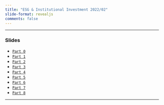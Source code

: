 ```yaml
---
title: "ESG & Institutional Investment 2022/02"
slide-format: revealjs
comments: false
---
```




___

###  Slides

-   [`Part 0`](https://hcm.quarto.pub/esg_part_0/)
-   [`Part 1`](https://hcm.quarto.pub/esg_part_1/)
-   [`Part 2`](https://hcm.quarto.pub/esg_part_2/)
-   [`Part 3`](https://hcm.quarto.pub/esg_part_3/)
-   [`Part 4`](https://hcm.quarto.pub/esg_part_4/)
-   [`Part 5`](https://hcm.quarto.pub/esg_part_5/)
-   [`Part 6`](https://hcm.quarto.pub/esg_part_6/)
-   [`Part 7`](https://hcm.quarto.pub/esg_part_7/)
-   [`Part 8`](https://hcm.quarto.pub/esg_part_8/)

___